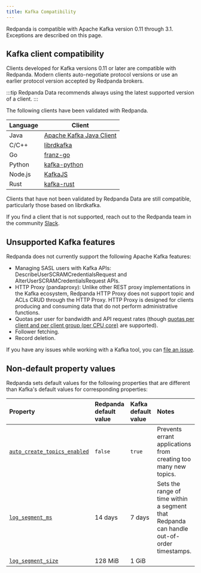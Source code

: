 ```yaml
---
title: Kafka Compatibility
---
```


<head>
    <meta name="title" content="Kafka Compatibility | Redpanda Docs"/>
    <meta name="description" content="Kafka clients, version 0.11 or later, are compatible with Redpanda. Validations and exceptions are listed in this compatibility guide."/>
    <link rel="canonical" href="https://docs.redpanda.com/docs/develop/kafka-clients/" />
</head>

Redpanda is compatible with Apache Kafka version 0.11 through 3.1. Exceptions are described on this page.

## Kafka client compatibility

Clients developed for Kafka versions 0.11 or later are compatible with Redpanda. Modern clients auto-negotiate protocol versions or use an earlier protocol version accepted by Redpanda brokers.

:::tip
Redpanda Data recommends always using the latest supported version of a client.
:::

The following clients have been validated with Redpanda.

| Language | Client |
| -------- | ------ |
| Java     | [Apache Kafka Java Client](https://github.com/apache/kafka) |
| C/C++    | [librdkafka](https://github.com/edenhill/librdkafka) |
| Go       | [franz-go](https://github.com/twmb/franz-go) |
| Python   | [kafka-python](https://pypi.org/project/kafka-python) |
| Node.js  | [KafkaJS](https://kafka.js.org) |
| Rust     | [kafka-rust](https://github.com/kafka-rust/kafka-rust) |

Clients that have not been validated by Redpanda Data are still compatible, particularly those based on librdkafka.

If you find a client that is not
supported, reach out to the Redpanda team in the community <a href="https://redpanda.com/slack">Slack</a>.

## Unsupported Kafka features

Redpanda does not currently support the following Apache Kafka features:

* Managing SASL users with Kafka APIs: DescribeUserSCRAMCredentialsRequest and AlterUserSCRAMCredentialsRequest APIs.
* HTTP Proxy (pandaproxy): Unlike other REST proxy implementations in the Kafka ecosystem, Redpanda HTTP Proxy does not support topic and ACLs CRUD through the HTTP Proxy. HTTP Proxy is designed for clients producing and consuming data that do not perform administrative functions.
* Quotas per user for bandwidth and API request rates (though [quotas per client and per client group (per CPU core)](../../manage/cluster-maintenance/manage-throughput#client-throughput-limits) are supported).
* Follower fetching.
* Record deletion.

If you have any issues while working with a Kafka tool, you can [file an issue](https://github.com/redpanda-data/redpanda/issues/new).

## Non-default property values

Redpanda sets default values for the following properties that are different than Kafka's default values for corresponding properties:

| Property | Redpanda default value | Kafka default value | Notes |
| :-- | :-- | :-- | :-- |
|[`auto_create_topics_enabled`](../../reference/cluster-properties#auto_create_topics_enabled)| `false` | `true` | Prevents errant applications from creating too many new topics. | 
|[`log_segment_ms`](../../reference/cluster-properties#log_segment_ms)| 14 days | 7 days | Sets the range of time within a segment that Redpanda can handle out-of-order timestamps. | 
|[`log_segment_size`](../../reference/tunable-properties#log_segment_size)| 128 MiB | 1 GiB |  | 
